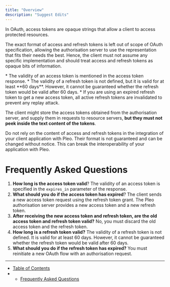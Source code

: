 ```yaml
---
title: "Overview"
description: "Suggest Edits"
---
```


In OAuth, access tokens are opaque strings that allow a client to access protected resources.

The exact format of access and refresh tokens is left out of scope of OAuth specification, allowing the authorisation server to use the representation that fits their needs the best. Hence, the client must not assume any specific implementation and should treat access and refresh tokens as opaque bits of information.

<Info>
  * The validity of an access token is mentioned in the access token response.
  * The validity of a refresh token is not defined, but it is valid for at least **60 days**. However, it cannot be guaranteed whether the refresh token would be valid after 60 days.
  * If you are using an expired refresh token to get a new access token, all active refresh tokens are invalidated to prevent any replay attack.
</Info>

The client might store the access tokens obtained from the authorisation server, and supply them in requests to resource servers, **but they must not peek inside the text content of the tokens**.

<Warning>
  Do not rely on the content of access and refresh tokens in the integration of your client application with Pleo. Their format is not guaranteed and can be changed without notice. This can break the interoperability of your application with Pleo.
</Warning>

# Frequently Asked Questions

1. **How long is the access token valid**? The validity of an access token is specified in the `expires_in` parameter of the response.
2. **What should you do if the access token has expired**? The client sends a new access token request using the refresh token grant. The Pleo authorisation server provides a new access token and a new refresh token.
3. **After receiving the new access token and refresh token, are the old access token and refresh token valid?** No, you must discard the old access token and the refresh token.
4. **How long is a refresh token valid?** The validity of a refresh token is not defined. It is valid for at least 60 days. However, it cannot be guaranteed whether the refresh token would be valid after 60 days.
5. **What should you do if the refresh token has expired?** You must reinitiate a new OAuth flow with an authorisation request.

***

* [Table of Contents](#)
* * [Frequently Asked Questions](#frequently-asked-questions)
